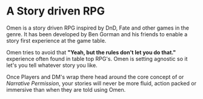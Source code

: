 
# A Story driven RPG

Omen is a story driven RPG inspired by DnD, Fate and other games in the genre. It has been developed by Ben Gorman and his friends to enable a story first experience at the game table.

Omen tries to avoid that **"Yeah, but the rules don't let you do that."** experience often found in table top RPG's. Omen is setting agnostic so it let's you tell whatever story you like.

Once Players and DM's wrap there head around the core concept of <InlineDefine capitalize term='verisimilitude'/> or _Narrative Permission_, your stories will never be more fluid, action packed or immersive than when they are told using Omen.
